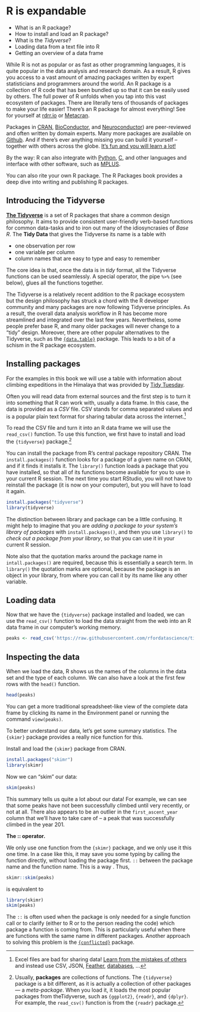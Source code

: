 # R is expandable

:::{ .goals }
* What is an R package?
* How to install and load an R package?
* What is the *Tidyverse*?
* Loading data from a text file into R
* Getting an overview of a data frame
:::

While R is not as popular or as fast as other programming languages, it is quite popular in the data analysis and research domain. As a result, R gives you access to a vast amount of amazing packages written by expert statisticians and programmers around the world. An R package is a collection of R code that has been bundled up so that it can be easily used by others. The full power of R unfolds when you tap into this vast ecosystem of
packages. There are literally tens of thousands of packages to make your life
easier! There's an R package for almost everything! See for yourself at
[rdrr.io](https://rdrr.io/) or [Metacran](https://www.r-pkg.org/).

Packages in [CRAN](https://cran.r-project.org/),
[BioConductor](https://www.bioconductor.org/), and
[Neuroconductor](https://neuroconductor.org/)) are peer-reviewed and often
written by domain experts. Many more packages are available on
[Github](https://github.com/topics/r?l=r). And if there's ever anything missing
you can build it yourself -- together with others across the globe. [It's fun
and you will learn a
lot!](https://www.rstudio.com/resources/rstudioglobal-2021/make-a-package-make-some-friends/)

By the way: R can also integrate with
[Python](https://rstudio.github.io/reticulate/), [C](http://www.rcpp.org/), and
other languages and interface with other software, such as
[MPLUS](https://mclust-org.github.io/mclust/).

You can also rite your own R package. The R Packages book provides a deep dive into writing and publishing R packages.

## Introducing the Tidyverse

[**The Tidyverse**](https://www.tidyverse.org/) is a set of R packages that
share a common design philosophy. It aims to provide consistent user-friendly
verb-based functions for common data-tasks and to iron out many of the
idiosyncrasies of *Base R*. The **Tidy Data** that gives the Tidyverse its name
is a table with

  * one observation per row
  * one variable per column
  * column names that are easy to type and easy to remember

The core idea is that, once the data is in *tidy* format, all the Tidyverse
functions can be used seamlessly. A special operator, the pipe `%>%` (see
below), glues all the functions together.

The Tidyverse is a relatively recent addition to the R package ecosystem but the
design philosophy has struck a chord with the R developer community and
many packages are now following Tidyverse principles. As a result, the overall
data analysis workflow in R has become more streamlined and integrated over
the last few years. Nevertheless, some people prefer base R, and many older
packages will never change to a "tidy" design. Moreover, there are other popular
alternatives to the Tidyverse, such as the
[`{data.table}`](https://rdatatable.gitlab.io/data.table/) package. This leads
to a bit of a schism in the R package ecosystem.

## Installing packages

For the examples in this book we will use a table with information about climbing expeditions in the Himalaya that was provided by [Tidy Tuesday](https://github.com/rfordatascience/tidytuesday/blob/master/data/2020/2020-09-22/readme.md).

Often you will read data from external sources and the first step is to turn it into something that R can work with, usually a data frame. In this case, the data is provided as a *CSV* file. CSV stands for comma separated values and is a popular plain text format for sharing tabular data across the internet.^[Excel files are bad for sharing data! [Learn from the mistakes of others](https://www.theverge.com/2020/8/6/21355674/human-genes-rename-microsoft-excel-misreading-dates) and instead use CSV, JSON, [Feather](https://blog.rstudio.com/2016/03/29/feather/), [databases](https://db.rstudio.com/databases/sqlite/), ...]

To read the CSV file and turn it into an R data frame we will use the `read_csv()`
function. To use this function, we first have to install and load the `{tidyverse}` package.^[ 
Usually, **packages** are collections of functions. The `{tidyverse}` package is a bit different, as it is actually a collection of other packages --- a *meta-package*. When you load it, it loads the most popular packages from theTidyverse, such as `{ggplot2}`, `{readr}`, and `{dplyr}`. For example, the `read_csv()` function is from the `{readr}` package.]

You can install the package from R's central package repository CRAN. The `install.packages()` function looks for a package of a given name on CRAN, and if it finds it installs it. The `library()` function loads a package that you have installed, so that all of its functions become available for you to use in your current R session. The next time you start RStudio, you will not have to reinstall the package (it is now on your computer), but you will have to load it again.

```r
install.packages("tidyverse")
library(tidyverse)
```

:::{.more}
The distinction between library and package can be a little confusing. It might help to imagine that you are *adding a package to your system's library of packages* with `install.packages()`, and then you use `library()` to *check out a package from your library*, so that you can use it in your current R session.

Note also that the quotation marks around the package name in `intall.packages()` are required, because this is essentially a search term. In `library()` the quotation marks are optional, because the package is an object in your library, from where you can call it by its name like any other variable.
:::

## Loading data

Now that we have the `{tidyverse}` package installed and loaded, we can use the `read_csv()` function to load the data straight from the web into an R data frame in our computer's working memory.

```r
peaks <- read_csv('https://raw.githubusercontent.com/rfordatascience/tidytuesday/master/data/2020/2020-09-22/peaks.csv')
```

## Inspecting the data

When we load the data, R shows us the names of the columns in the data set and the type of each column. 
We can also have a look at the first few rows with the `head()` function.

```r
head(peaks)
```

You can get a more traditional spreadsheet-like view of the complete data frame by
clicking its name in the Environment panel or running the command `view(peaks)`.

To better understand our data, let's get some summary statistics. The `{skimr}`
package provides a really nice function for this. 

:::{ .exercise }
Install and load the `{skimr}` package from CRAN.

:::{ .answer}
```r
install.packages("skimr")
library(skimr)
```
:::
:::

Now we can "skim" our data:

```r
skim(peaks)
```

This summary tells us quite a lot about our data! For example, we can
see that some peaks have not been successfully climbed until very recently, or not at
all. There also appears to be an outlier in the `first_ascent_year` column that we'll 
have to take care of -- a peak that was successfully climbed in the year 201.

:::{ .more }
**The :: operator.** 

We only use one function from the `{skimr}` package, and we only use it this one time. 
In a case like this, it may save you some typing by calling the function directly, without loading the package first. 
`::` between the package name and
the function name. This is a way . Thus, 

```r
skimr::skim(peaks)
```

is equivalent to

```r
library(skimr)
skim(peaks)
```

The `::` is often used when the package is only needed for a single function
call or to clarify (either to R or to the person reading the code) which package a
function is coming from. This is particularly useful when there are functions
with the same name in different packages. Another approach to solving this
problem is the [`{conflicted}`](https://conflicted.r-lib.org/) package. 
:::
